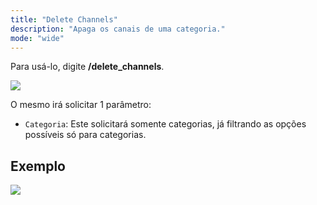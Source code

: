 ```yaml
---
title: "Delete Channels"
description: "Apaga os canais de uma categoria."
mode: "wide"
---
```


Para usá-lo, digite **/delete_channels**.

<img
  src="https://i.imgur.com/fWKIXXR.png"
  className="mx-auto"
/>

O mesmo irá solicitar 1 parâmetro:

- `Categoria`: Este solicitará somente categorias, já filtrando as opções possíveis só para categorias.

## Exemplo

<img
  src="https://i.imgur.com/7GpnGOx.png"
  className="mx-auto"
/>